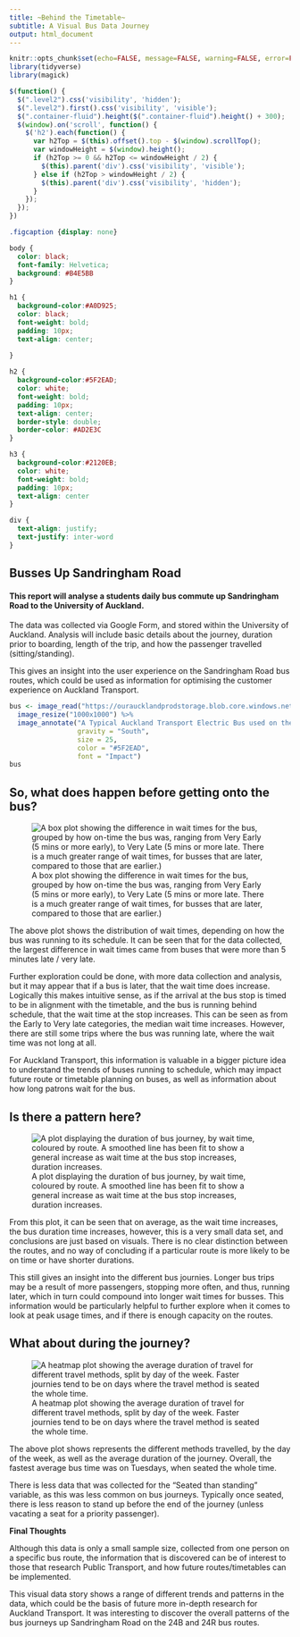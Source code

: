 ```yaml
---
title: ~Behind the Timetable~
subtitle: A Visual Bus Data Journey
output: html_document
---
```


<script src="https://code.jquery.com/jquery-3.7.1.min.js" integrity="sha256-/JqT3SQfawRcv/BIHPThkBvs0OEvtFFmqPF/lYI/Cxo=" crossorigin="anonymous"></script>

```r
knitr::opts_chunk$set(echo=FALSE, message=FALSE, warning=FALSE, error=FALSE)
library(tidyverse)
library(magick)
```

```js
$(function() {
  $(".level2").css('visibility', 'hidden');
  $(".level2").first().css('visibility', 'visible');
  $(".container-fluid").height($(".container-fluid").height() + 300);
  $(window).on('scroll', function() {
    $('h2').each(function() {
      var h2Top = $(this).offset().top - $(window).scrollTop();
      var windowHeight = $(window).height();
      if (h2Top >= 0 && h2Top <= windowHeight / 2) {
        $(this).parent('div').css('visibility', 'visible');
      } else if (h2Top > windowHeight / 2) {
        $(this).parent('div').css('visibility', 'hidden');
      }
    });
  });
})
```

```css
.figcaption {display: none}
```

```css
body {
  color: black;
  font-family: Helvetica;
  background: #B4E5BB 
}

h1 {
  background-color:#A0D925;
  color: black;
  font-weight: bold;
  padding: 10px;
  text-align: center;
  
}

h2 {
  background-color:#5F2EAD;
  color: white;
  font-weight: bold;
  padding: 10px;
  text-align: center;
  border-style: double;
  border-color: #AD2E3C
}

h3 {
  background-color:#2120EB;
  color: white;
  font-weight: bold;
  padding: 10px;
  text-align: center
}

div {
  text-align: justify;
  text-justify: inter-word
}

```
## Busses Up Sandringham Road

#### This report will analyse a students daily bus commute up Sandringham Road to the University of Auckland. 

The data was collected via Google Form, and stored within the University of Auckland. Analysis will include basic details about the journey, duration prior to boarding, length of the trip, and how the passenger travelled (sitting/standing).

This gives an insight into the user experience on the Sandringham Road bus routes, which could be used as information for optimising the customer experience on Auckland Transport.

```r
bus <- image_read("https://ouraucklandprodstorage.blob.core.windows.net/cache/0/f/3/f/7/1/0f3f717610918c0a8ff40f5fd2a69b1cad1be5c8.jpg") %>% 
  image_resize("1000x1000") %>% 
  image_annotate("A Typical Auckland Transport Electric Bus used on the 24B/24R Route", 
                 gravity = "South",
                 size = 25,
                 color = "#5F2EAD",
                 font = "Impact")
bus

```

## So, what does happen before getting onto the bus?

![A box plot showing the difference in wait times for the bus, grouped by how on-time the bus was, ranging from Very Early (5 mins or more early), to Very Late (5 mins or more late. There is a much greater range of wait times, for busses that are later, compared to those that are earlier.)](Plot_1.png)

The above plot shows the distribution of wait times, depending on how the bus was running to its schedule. It can be seen that for the data collected, the largest difference in wait times came from buses that were more than 5 minutes late / very late. 

Further exploration could be done, with more data collection and analysis, but it may appear that if a bus is later, that the wait time does increase. Logically this makes intuitive sense, as if the arrival at the bus stop is timed to be in alignment with the timetable, and the bus is running behind schedule, that the wait time at the stop increases. This can be seen as from the Early to Very late categories, the median wait time increases. However, there are still some trips where the bus was running late, where the wait time was not long at all.

For Auckland Transport, this information is valuable in a bigger picture idea to understand the trends of buses running to schedule, which may impact future route or timetable planning on buses, as well as information about how long patrons wait for the bus.

## Is there a pattern here?

![A plot displaying the duration of bus journey, by wait time, coloured by route. A smoothed line has been fit to show a general increase as wait time at the bus stop increases, duration increases.](Plot_2.png)
                                                                                                                                                                 
From this plot, it can be seen that on average, as the wait time increases, the bus duration time increases, however, this is a very small data set, and conclusions are just based on visuals. There is no clear distinction between the routes, and no way of concluding if a particular route is more likely to be on time or have shorter durations.

This still gives an insight into the different bus journies. Longer bus trips may be a result of more passengers, stopping more often, and thus, running later, which in turn could compound into longer wait times for busses. This information would be particularly helpful to further explore when it comes to look at peak usage times, and if there is enough capacity on the routes. 


## What about during the journey?

![A heatmap plot showing the average duration of travel for different travel methods, split by day of the week. Faster journies tend to be on days where the travel method is seated the whole time.](Plot_3.png)

The above plot shows represents the different methods travelled, by the day of the week, as well as the average duration of the journey. Overall, the fastest average bus time was on Tuesdays, when seated the whole time. 

There is less data that was collected for the "Seated than standing" variable, as this was less common on bus journeys. Typically once seated, there is less reason to stand up before the end of the journey (unless vacating a seat for a priority passenger). 



**Final Thoughts**

Although this data is only a small sample size, collected from one person on a specific bus route, the information that is discovered can be of interest to those that research Public Transport, and how future routes/timetables can be implemented.

This visual data story shows a range of different trends and patterns in the data, which could be the basis of future more in-depth research for Auckland Transport. It was interesting to discover the overall patterns of the bus journeys up Sandringham Road on the 24B and 24R bus routes. 

